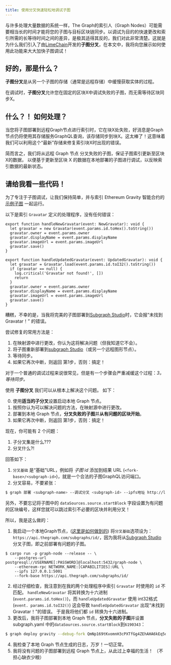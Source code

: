 ```yaml
---
title: 使用分叉快速轻松地调试子图
---
```


与许多处理大量数据的系统一样，The Graph的索引人（Graph Nodes）可能需要相当长的时间才能将您的子图与目标区块链同步。以调试为目的的快速更改和索引所需的长等待时间之间的差异，是极其适得其反的，我们对此非常清楚。这就是为什么我们引入了由[LimeChain](https://limechain.tech/)开发的**子图分叉**，在本文中，我将向您展示如何使用此功能来大大加快子图调试！

## 好的，那是什么？

**子图分叉**是从另一个子图的存储（通常是远程存储）中缓慢获取实体的过程。

在调试时，**子图分叉**允许您在固定的区块X中调试失败的子图，而无需等待区块同步X。

## 什么？！ 如何处理？

当您将子图部署到远程Graph节点进行索引时，它在块X处失败，好消息是Graph节点仍将使用其存储服务GraphQL查询，该存储同步到块X。这太棒了！这意味着我们可以利用这个“最新”存储来修复索引块X时出现的错误。

简而言之，我们将从远程 Graph 节点 分叉失败的子图，保证子图索引更新至区块X的数据， 以便基于更新至区块 X 的数据在本地部署的子图进行调试，以反映索引数据的最新状态。

## 请给我看一些代码！

为了专注于子图调试，让我们保持简单，并与索引 Ethereum Gravity 智能合约的 [示例子图](https://github.com/graphprotocol/graph-tooling/tree/main/examples/ethereum-gravatar) 一起运行。

以下是索引 `Gravatar` 定义的处理程序，没有任何错误：

```tsx
export function handleNewGravatar(event: NewGravatar): void {
  let gravatar = new Gravatar(event.params.id.toHex().toString())
  gravatar.owner = event.params.owner
  gravatar.displayName = event.params.displayName
  gravatar.imageUrl = event.params.imageUrl
  gravatar.save()
}

export function handleUpdatedGravatar(event: UpdatedGravatar): void {
  let gravatar = Gravatar.load(event.params.id.toI32().toString())
  if (gravatar == null) {
    log.critical('Gravatar not found!', [])
    return
  }
  gravatar.owner = event.params.owner
  gravatar.displayName = event.params.displayName
  gravatar.imageUrl = event.params.imageUrl
  gravatar.save()
}
```

糟糕，不幸的是，当我将完美的子图部署到[Subgraph Studio](https://thegraph.com/studio/)时，它会报“未找到 Gravatar！” 的错误。

尝试修复的常用方法是：

1. 在映射源中进行更改，你认为这将解决问题（但我知道它不会）。
2. 将子图重新部署到[subgraph Studio](https://thegraph.com/studio/)（或另一个远程图形节点）。
3. 等待同步。
4. 如果它再次中断，则返回 第1步，否则：搞定！

对于一个普通的调试过程来说很常见，但是有一个步骤会严重减缓这个过程：_3。 等待同步。_

使用 **子图分叉** 我们可以从根本上解决这个问题。 如下：

0. 使用**适当的子分叉**设置启动本地 Graph 节点。
1. 按照你认为可以解决问题的方法，在映射源中进行更改。
2. 部署到本地 Graph 节点，**分叉失败的子图**并**从有问题的区块开始**。
3. 如果它再次中断，则返回 第1步，否则：搞定！

现在，你可能有 2 个问题：

1. 子分叉集是什么???
2. 分叉什么?!

回答如下：

1. `分叉基础` 是“基础”URL，例如将 _子图 id_ 添加到结果 URL (`<fork-base>/<subgraph-id>`)，就是一个合法的子图GraphQL访问端口。
2. 分叉容易，不要紧张：

```bash
$ graph 部署 <subgraph-name> --调试分叉 <subgraph-id> --ipfs地址 http://localhost:5001 --node http://localhost:8020
```

另外，不要忘记将子图中的 `dataSources.source.startBlock` 字段设置为有问题的区块编号，这样您就可以跳过索引不必要的区块并利用分叉！

所以，我是这么做的：

1. 我启动一个本地Graph节点，([这里是如何做到的](https://github.com/graphprotocol/graph-node#running-a-local-graph-node)) 将`分叉基础`选项设为：`https://api.thegraph.com/subgraphs/id/`，因为我将从[Subgraph Studio](https://thegraph.com/studio/)分叉子图，即之前部署有问题的子图。

```
$ cargo run -p graph-node --release -- \
    --postgres-url postgresql://USERNAME[:PASSWORD]@localhost:5432/graph-node \
    --ethereum-rpc NETWORK_NAME:[CAPABILITIES]:URL \
    --ipfs 127.0.0.1:5001
    --fork-base https://api.thegraph.com/subgraphs/id/
```

2. 经过仔细检查，我注意到在我的两个处理程序中索引 `Gravatar` 时使用的 `id` 不匹配。 `handleNewGravatar` 将其转换为十六进制 (`event.params.id.toHex()`)，而 `handleUpdatedGravatar` 使用 int32格式 (`event. params.id.toI32()`) 这会导致 `handleUpdatedGravatar` 出现“未找到 Gravatar！”的错误。 于是我将他们都 `id` 转换为十六进制。
3. 更改后，我将子图部署到本地 Graph 节点，**分叉失败的子图**并设置 subgraph.yaml 中的`dataSources.source.startBlock`到`6190343`：

```bash
$ graph deploy gravity --debug-fork QmNp169tKvomnH3cPXTfGg4ZEhAHA6kEq5oy1XDqAxqHmW --ipfs http://localhost:5001 --node http://localhost:8020
```

4. 我检查了本地 Graph 节点生成的日志，万岁！一切正常。
5. 我将没有问题的子图部署到远程 Graph 节点上，从此过上幸福的生活！ （不担心缺衣少粮）
